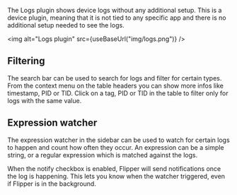 
The Logs plugin shows device logs without any additional setup. This is a device plugin, meaning that it is not tied to any specific app and there is no additional setup needed to see the logs.

<img alt="Logs plugin" src={useBaseUrl("img/logs.png")} />

## Filtering

The search bar can be used to search for logs and filter for certain types. From the context menu on the table headers you can show more infos like timestamp, PID or TID. Click on a tag, PID or TID in the table to filter only for logs with the same value.

## Expression watcher

The expression watcher in the sidebar can be used to watch for certain logs to happen and count how often they occur. An expression can be a simple string, or a regular expression which is matched against the logs.

When the notify checkbox is enabled, Flipper will send notifications once the log is happening. This lets you know when the watcher triggered, even if Flipper is in the background.

